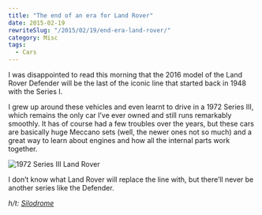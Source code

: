 ```yaml
---
title: "The end of an era for Land Rover"
date: 2015-02-19
rewriteSlug: "/2015/02/19/end-era-land-rover/"
category: Misc
tags:
  - Cars
---
```


I was disappointed to read this morning that the 2016 model of the Land Rover Defender will be the last of the iconic line that started back in 1948 with the Series I.

I grew up around these vehicles and even learnt to drive in a 1972 Series III, which remains the only car I’ve ever owned and still runs remarkably smoothly. It has of course had a few troubles over the years, but these cars are basically huge Meccano sets (well, the newer ones not so much) and a great way to learn about engines and how all the internal parts work together.

![1972 Series III Land Rover](./IMG_5300.jpg)

I don’t know what Land Rover will replace the line with, but there’ll never be another series like the Defender.

_h/t: [Silodrome](http://silodrome.com/land-rover-defender-production-line/)_
  